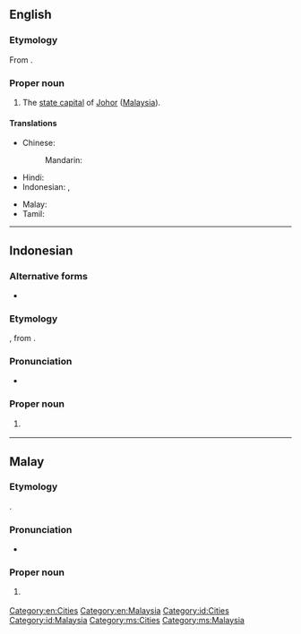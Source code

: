 ==English==
{{wikipedia}}

===Etymology===
From {{bor|en|ms|Johor Bahru}}.

===Proper noun===
{{en-proper noun|head=Johor Bahru}}

# The [[state capital]] of [[Johor]] ([[Malaysia]]).

====Translations====
{{trans-top|capital of Johor}}
* Chinese:
*: Mandarin: {{t|cmn|[[新山]][[市]]|tr=Xīnshān shì}}
* Hindi: {{t|hi|जोहोर बाहरू}}
* Indonesian: {{t|id|Johor Baru}}, {{t|id|Johor Bahru}}
{{trans-mid}}
* Malay: {{t|ms|Johor Bahru}}
* Tamil: {{t|ta|ஜொகூர் பாரு}}
{{trans-bottom}}

[[Category:en:Cities]]
[[Category:en:Malaysia]]

----

==Indonesian==
{{wikipedia|lang=id}}

===Alternative forms===
* {{l|id|Johor Baru}}

===Etymology===
{{compound|id|Johor|bahru|gloss2=new}}, from {{etyl|ms|id}} {{m|ms|Johor Bahru}}.

===Pronunciation===
* {{IPA|id|/d͡ʒoho(r) bahru/}}

===Proper noun===
{{head|id|proper noun}}

# {{l|en|Johor Bahru}} {{qualifier|capital of Johor}}

[[Category:id:Cities]]
[[Category:id:Malaysia]]

----

==Malay==
{{wikipedia|lang=ms}}

===Etymology===
{{compound|ms|Johor|bahru|gloss2=new}}.

===Pronunciation===
* {{IPA|ms|/d͡ʒoho(r) bahru/}}

===Proper noun===
{{head|ms|proper noun|head=[[Johor]] [[bahru|Bahru]]}}

# {{l|en|Johor Bahru}} {{qualifier|capital of Johor}}

[[Category:ms:Cities]]
[[Category:ms:Malaysia]]